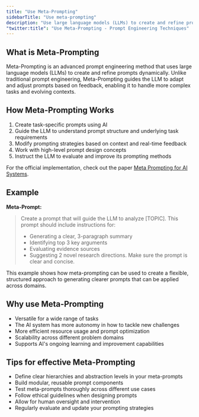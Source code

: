 ```yaml
---
title: "Use Meta-Prompting"
sidebarTitle: "Use meta-prompting"
description: "Use large language models (LLMs) to create and refine prompts dynamically."
"twitter:title": "Use Meta-Prompting - Prompt Engineering Techniques"
---
```



## What is Meta-Prompting

Meta-Prompting is an advanced prompt engineering method that uses large language models (LLMs) to create and refine prompts dynamically. Unlike traditional prompt engineering, Meta-Prompting guides the LLM to adapt and adjust prompts based on feedback, enabling it to handle more complex tasks and evolving contexts.

## How Meta-Prompting Works

1. Create task-specific prompts using AI
2. Guide the LLM to understand prompt structure and underlying task requirements
3. Modify prompting strategies based on context and real-time feedback
4. Work with high-level prompt design concepts
5. Instruct the LLM to evaluate and improve its prompting methods

For the official implementation, check out the paper [Meta Prompting for AI Systems](https://arxiv.org/abs/2311.11482).

## Example

**Meta-Prompt:**

> Create a prompt that will guide the LLM to analyze [TOPIC]. This prompt should include instructions for:
>
> - Generating a clear, 3-paragraph summary
> - Identifying top 3 key arguments
> - Evaluating evidence sources
> - Suggesting 2 novel research directions. Make sure the prompt is clear and concise.

This example shows how meta-prompting can be used to create a flexible, structured approach to generating clearer prompts that can be applied across domains.

## Why use Meta-Prompting

- Versatile for a wide range of tasks
- The AI system has more autonomy in how to tackle new challenges
- More efficient resource usage and prompt optimization
- Scalability across different problem domains
- Supports AI's ongoing learning and improvement capabilities

## Tips for effective Meta-Prompting

- Define clear hierarchies and abstraction levels in your meta-prompts
- Build modular, reusable prompt components
- Test meta-prompts thoroughly across different use cases
- Follow ethical guidelines when designing prompts
- Allow for human oversight and intervention
- Regularly evaluate and update your prompting strategies

<QuestionsSection />
